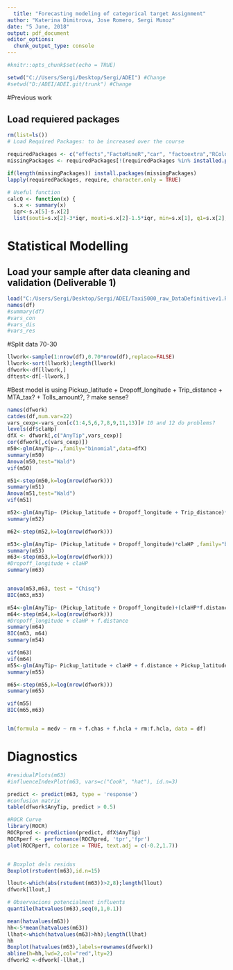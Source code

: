 ---
  title: "Forecasting modeling of categorical target Assignment"
author: "Katerina Dimitrova, Jose Romero, Sergi Munoz"
date: "5 June, 2018"
output: pdf_document
editor_options: 
  chunk_output_type: console
---
  
  ```{r setup, include=FALSE}
#knitr::opts_chunk$set(echo = TRUE)
```

```{r,include=FALSE}
setwd("C://Users/Sergi/Desktop/Sergi/ADEI") #Change 
#setwd("D:/ADEI/ADEI.git/trunk") #Change

```

#Previous work

## Load requiered packages

```{r, echo=FALSE, include=FALSE}
rm(list=ls())
# Load Required Packages: to be increased over the course

requiredPackages <- c("effects","FactoMineR","car", "factoextra","RColorBrewer","ggplot2","missMDA","mvoutlier","dplyr","ggmap","ggthemes","knitr","MVA", "ROCR")
missingPackages <- requiredPackages[!(requiredPackages %in% installed.packages()[,"Package"])]

if(length(missingPackages)) install.packages(missingPackages)
lapply(requiredPackages, require, character.only = TRUE)

# Useful function
calcQ <- function(x) {
  s.x <- summary(x)
  iqr<-s.x[5]-s.x[2]
  list(souti=s.x[2]-3*iqr, mouti=s.x[2]-1.5*iqr, min=s.x[1], q1=s.x[2], q2=s.x[3],        q3=s.x[5], max=s.x[6], mouts=s.x[5]+1.5*iqr, souts=s.x[5]+3*iqr ) }

```

# Statistical Modelling

## Load your sample after data cleaning and validation (Deliverable 1)


```{r}
load("C:/Users/Sergi/Desktop/Sergi/ADEI/Taxi5000_raw_DataDefinitivev1.RData")
names(df)
#summary(df)
#vars_con
#vars_dis
#vars_res


```
#Split data 70-30
```{r}
llwork<-sample(1:nrow(df),0.70*nrow(df),replace=FALSE)
llwork<-sort(llwork);length(llwork)
dfwork<-df[llwork,]
dftest<-df[-llwork,]
```

#Best model is using  Pickup_latitude + Dropoff_longitude + Trip_distance + MTA_tax? + Tolls_amount?, ? make sense? 
```{r}

names(dfwork)
catdes(df,num.var=22)
vars_cexp<-vars_con[c(1:4,5,6,7,8,9,11,13)]# 10 and 12 do problems?
levels(df$claHp)
dfX <- dfwork[,c("AnyTip",vars_cexp)]
cor(dfwork[,c(vars_cexp)])
m50<-glm(AnyTip~.,family="binomial",data=dfX)
summary(m50)
Anova(m50,test="Wald")
vif(m50)

m51<-step(m50,k=log(nrow(dfwork)))
summary(m51)
Anova(m51,test="Wald")
vif(m51)

m52<-glm(AnyTip~ (Pickup_latitude + Dropoff_longitude + Trip_distance)*claHP ,family="binomial",data=dfwork)
summary(m52)

m62<-step(m52,k=log(nrow(dfwork)))

m53<-glm(AnyTip~ (Pickup_latitude + Dropoff_longitude)*claHP ,family="binomial",data=dfwork)
summary(m53)
m63<-step(m53,k=log(nrow(dfwork)))
#Dropoff_longitude + claHP
summary(m63)


anova(m53,m63, test = "Chisq")
BIC(m63,m53)

m54<-glm(AnyTip~ (Pickup_latitude + Dropoff_longitude)+(claHP*f.distance) ,family="binomial",data=dfwork)
m64<-step(m54,k=log(nrow(dfwork)))
#Dropoff_longitude + claHP + f.distance
summary(m64)
BIC(m63, m64)
summary(m54)

vif(m63)
vif(m64)
m55<-glm(AnyTip~ Pickup_latitude + claHP + f.distance + Pickup_latitude:claHP,family="binomial",data=dfwork)
summary(m55)

m65<-step(m55,k=log(nrow(dfwork)))
summary(m65)

vif(m55)
BIC(m65,m63)


lm(formula = medv ~ rm + f.chas + f.hcla + rm:f.hcla, data = df)

```
# Diagnostics
```{r}

#residualPlots(m63)
#influenceIndexPlot(m63, vars=c("Cook", "hat"), id.n=3)

predict <- predict(m63, type = 'response')
#confusion matrix
table(dfwork$AnyTip, predict > 0.5)

#ROCR Curve
library(ROCR)
ROCRpred <- prediction(predict, dfX$AnyTip)
ROCRperf <- performance(ROCRpred, 'tpr','fpr')
plot(ROCRperf, colorize = TRUE, text.adj = c(-0.2,1.7))


# Boxplot dels residus
Boxplot(rstudent(m63),id.n=15)

llout<-which(abs(rstudent(m63))>2,8);length(llout)
dfwork[llout,] 

# Observacions potencialment influents
quantile(hatvalues(m63),seq(0,1,0.1))

mean(hatvalues(m63))
hh<-5*mean(hatvalues(m63))
llhat<-which(hatvalues(m63)>hh);length(llhat)
hh
Boxplot(hatvalues(m63),labels=rownames(dfwork))
abline(h=hh,lwd=2,col="red",lty=2)
dfwork2 <-dfwork[-llhat,]

```


